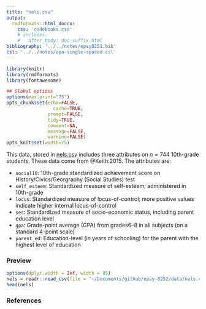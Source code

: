 ```yaml
---
title: "nels.csv"
output: 
  rmdformats::html_docco:
    css: 'codebooks.css'
    # includes:
    #   after_body: doc-suffix.html
bibliography: '../../notes/epsy8251.bib'
csl: '../../notes/apa-single-spaced.csl'
---
```



```r
library(knitr)
library(rmdformats)
library(fontawesome)

## Global options
options(max.print="75")
opts_chunk$set(echo=FALSE,
	             cache=TRUE,
               prompt=FALSE,
               tidy=TRUE,
               comment=NA,
               message=FALSE,
               warning=FALSE)
opts_knit$set(width=75)
```


This data, stored in [nels.csv](https://github.com/zief0002/epsy-8252/raw/master/data/nels.csv) includes three attributes on $n = 744$ 10th-grade students. These data come from @Keith:2015. The attributes are:

- `social10`: 10th-grade standardized achievement score on History/Civics/Georgraphy (Social Studies) test
- `self_esteem`: Standardized measure of self-esteem; administered in 10th-grade
- `locus`: Standardized measure of locus-of-control; more positive values indicate higher internal locus-of-control
- `ses`: Standardized measure of socio-economic status, including parent education level
- `gpa`: Grade-point average (GPA) from grades6&ndash;8 in all subjects (on a standard 4-point scale)
- `parent_ed`: Education-level (in years of schooling) for the parent with the highest level of education


### Preview

```r
options(dplyr.width = Inf, width = 85)
nels = readr::read_csv(file = "~/Documents/github/epsy-8252/data/nels.csv")
head(nels)
```


### References

<!-- <p style="padding-left: 50px; text-indent: -50px;"> -->

